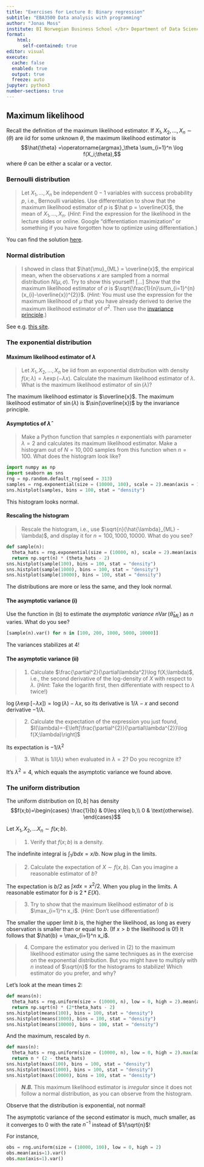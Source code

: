 ```yaml
---
title: "Exercises for Lecture 8: Binary regression"
subtitle: "EBA3500 Data analysis with programming"
author: "Jonas Moss"
institute: BI Norwegian Business School </br> Department of Data Science and Analytics
format: 
    html:
      self-contained: true
editor: visual
execute:
  cache: false
  enabled: true
  output: true
  freeze: auto
jupyter: python3
number-sections: true
---
```


## Maximum likelihood

Recall the definition of the maximum likelihood estimator. If $X_1,X_2,\ldots, X_n\sim(\theta)$ are iid for some unknown $\theta$, the maximum likelihood estimator is $$\hat{\theta} =\operatorname{argmax}_\theta \sum_{i=1}^n \log f(X_i;\theta),$$ where $\theta$ can be either a scalar or a vector.

### Bernoulli distribution

> Let $X_1, ..., X_n$ be independent $0-1$ variables with success probability $p$, i.e., Bernoulli variables. Use differentiation to show that the maximum likelihood estimator of $p$ is $\hat p = \overline{X}$, the mean of $X_1, ..., X_n$. (*Hint*: Find the expression for the likelihood in the lecture slides or online. Google "differentiation maximization" or something if you have forgotten how to optimize using differentiation.)

You can find the solution [here](https://stats.stackexchange.com/questions/275380/maximum-likelihood-estimation-for-bernoulli-distribution).

### Normal distribution

> I showed in class that $\hat{\mu}_{ML} = \overline{x}$, the empirical mean, when the observations $x$ are sampled from a normal distribution $N(\mu,\sigma)$. Try to show this yourself! [...] Show that the maximum likelihood estimator of $\sigma$ is $\sqrt{\frac{1}{n}\sum_{i=1}^{n}(x_{i}-\overline{x})^{2}}$. (*Hint:* You must use the expression for the maximum likelihood of $\mu$ that you have already derived to derive the maximum likelihood estimator of $\sigma^2$. Then use the [invariance principle](https://stats.stackexchange.com/a/77661/179305).)

See e.g. [this site](https://online.stat.psu.edu/stat415/lesson/1/1.2).


### The exponential distribution

#### Maximum likelihood estimator of $\lambda$

> Let $X_1,X_2,\ldots,X_n$ be iid from an exponential distribution with density $f(x; \lambda) = \lambda\exp(-\lambda x)$. Calculate the maximum likelihood estimator of $\lambda$. What is the maximum likelihood estimator of $\sin(\lambda)$?

The maximum likelihood estimator is $\overline{x}$. The maximum likelihood estimator of $\sin(\lambda)$ is $\sin(\overline{x})$ by the invariance principle.

#### Asymptotics of $\hat{\lambda}$

> Make a Python function that samples $n$ exponentials with parameter $\lambda = 2$ and calculates its maximum likelihood estimator. Make a histogram out of $N = 10,000$ samples from this function when $n = 100$. What does the histogram look like?

```python
import numpy as np
import seaborn as sns
rng = np.random.default_rng(seed = 313)
samples = rng.exponential(size = (10000, 100), scale = 2).mean(axis = 1)
sns.histplot(samples, bins = 100, stat = "density")
```

This histogram looks normal.

#### Rescaling the histogram

> Rescale the histogram, i.e., use $\sqrt{n}(\hat{\lambda}_{ML} -\lambda)$, and display it for $n = 100, 1000, 10000$. What do you see?

```python
def sample(n):
  theta_hats = rng.exponential(size = (10000, n), scale = 2).mean(axis = 1)
  return np.sqrt(n) * (theta_hats - 2)
sns.histplot(sample(100), bins = 100, stat = "density")
sns.histplot(sample(1000), bins = 100, stat = "density")
sns.histplot(sample(10000), bins = 100, stat = "density")
```

The distributions are more or less the same, and they look normal.

#### The asymptotic variance (i)

Use the function in (b) to estimate the *asymptotic variance* $n\operatorname{Var}(\hat{\theta}_{ML})$ as $n$ varies. What do you see?
```python
[sample(n).var() for n in [100, 200, 1000, 5000, 10000]]
```

The variances stabilizes at $4$!

#### The asymptotic variance (ii)

>1.  Calculate $\frac{\partial^2}{\partial\lambda^2}\log f(X;\lambda)$, i.e., the second derivative of the log-density of $X$ with respect to $\lambda$. (*Hint*: Take the logarith first, then differentiate with respect to $\lambda$ twice!)

$\log (\lambda\exp[-\lambda x]) = \log(\lambda) - \lambda x$, so its derivative is
$1/\lambda-x$ and second derivative $-1/\lambda$.

> 2.  Calculate the expectation of the expression you just found, $I(\lambda)=-E\left[\frac{\partial^{2}}{\partial\lambda^{2}}\log f(X;\lambda)\right]$

Its expectation is $-1/\lambda^2$

>3.  What is $1/I(\lambda)$ when evaluated in $\lambda = 2$? Do you recognize it?

It's $\lambda^2=4$, which equals the asymptotic variance we found above.

### The uniform distribution

The uniform distribution on $[0, b]$ has density $$f(x;b)=\begin{cases}
\frac{1}{b} & 0\leq x\leq b,\\
0 & \text{otherwise}.
\end{cases}$$

Let $X_1,X_2,\ldots X_n\sim f(x;b)$.

> 1.  Verify that $f(x;b)$ is a density.

The indefinite integral is $\int_ 1/b dx = x/b$. Now plug in the limits.

> 2.  Calculate the expectation of $X \sim f(x, b)$. Can you imagine a reasonable estimator of $b$?

The expectation is $b/2$ as $\int x dx = x^2/2$. When you plug in the limits. A reasonable estimator for $b$ is $2*E(X)$.

> 3.  Try to show that the maximum likelihood estimator of $b$ is $\max_{i=1}^n x_i$. (*Hint:* Don't use differentiation!)

The smaller the upper limit $b$ is, the higher the likelihood, as long as every observation is smaller than or equal to $b$. (If $x>b$ the likelihood is $0$!) It follows that $\hat{b} = \max_{i=1}^n x_i$.

> 4.  Compare the estimator you derived in (2) to the maximum likelihood estimator using the same techniques as in the exercise on the exponential distribution. But you might have to multiply with $n$ instead of $\sqrt{n}$ for the histograms to stabilize! Which estimator do you prefer, and why?

Let's look at the mean times 2:
```python
def means(n):
  theta_hats = rng.uniform(size = (10000, n), low = 0, high = 2).mean(axis = 1)
  return np.sqrt(n) * (2*theta_hats - 2)
sns.histplot(means(100), bins = 100, stat = "density")
sns.histplot(means(1000), bins = 100, stat = "density")
sns.histplot(means(10000), bins = 100, stat = "density")
```

And the maximum, rescaled by $n$.
```python
def maxs(n):
  theta_hats = rng.uniform(size = (10000, n), low = 0, high = 2).max(axis = 1)
  return n * (2 - theta_hats)
sns.histplot(maxs(100), bins = 100, stat = "density")
sns.histplot(maxs(1000), bins = 100, stat = "density")
sns.histplot(maxs(10000), bins = 100, stat = "density")
```

> ***N.B.*** This maximum likelihood estimator is *irregular* since it does not follow a normal distribution, as you can observe from the histogram.

Observe that the distribution is exponential, not normal!

The asymptotic variance of the second estimator is much, much smaller, as it converges to $0$ with the rate $n^{-1}$ instead of $1/\sqrt{n}$! 

For instance,
```python
obs = rng.uniform(size = (10000, 100), low = 0, high = 2)
obs.mean(axis=1).var()
obs.max(axis=1).var()
```

